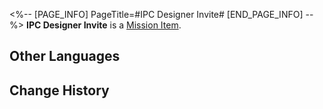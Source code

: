 <%-- [PAGE_INFO]
PageTitle=#IPC Designer Invite#
[END_PAGE_INFO] --%>
{{Item Infobox
|id          = 140175
|image       = Item IPC Designer Invite.png{{subst:void|<!--$UPLOAD:<<SpriteOutput/ItemFigures/140175.png>-<Item IPC Designer Invite.png>-<Item Icons>>-->}}
|type        = Mission Item
|invCategory = Missions
|rarity      = 3
|effect      = 
|description = An invitation for joining the Interastral Peace Corporation as a designer. Enthusiastic, cordial, with an astonishing salary offer.
}}
{{Description|''"Congratulations, Designer Ryan. We warmly invite you to join the IPC Technology Department."''}}
'''IPC Designer Invite''' is a [[Mission Item]].

==Other Languages==
{{Other Languages
|en   = IPC Designer Invite
|zhs  = 设计师入职邀请函
|zht  = 設計師入職邀請函
|ja   = 設計者入社招待状
|ko   = 설계사 초빙 서류
|es   = Invitación para trabajar como diseñador
|fr   = Invitation pour concepteur de la CPI
|ru   = Приглашение на должность инженера от КММ
|th   = จดหมายเชิญนักออกแบบเข้าทำงาน
|vi   = Thư Mời Nhận Việc Nhà Thiết Kế
|de   = IFK-Einladung für Designer
|id   = Surat Undangan Desainer IPC
|pt   = Convite de Projetista da CPI
}}

==Change History==
{{Change History|1.0}}